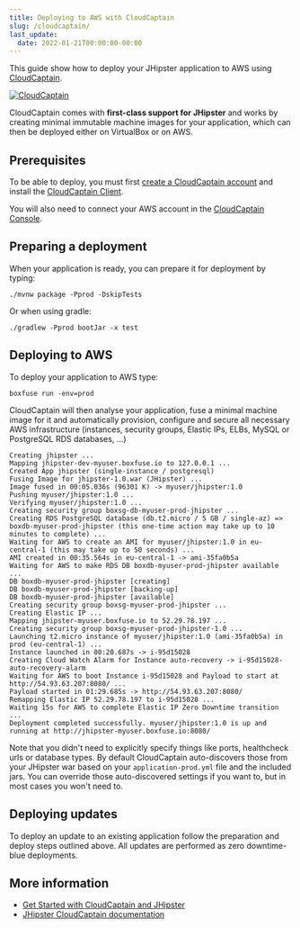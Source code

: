 ```yaml
---
title: Deploying to AWS with CloudCaptain
slug: /cloudcaptain/
last_update:
  date: 2022-01-21T00:00:00-00:00
---
```


This guide show how to deploy your JHipster application to AWS using [CloudCaptain](https://cloudcaptain.sh/).

[![CloudCaptain](/images/logo/logo-cloudcaptain.webp)](https://cloudcaptain.sh/)

CloudCaptain comes with **first-class support for JHipster** and works by creating minimal immutable machine images for your application, which can then be deployed either on VirtualBox or on AWS.


## Prerequisites

To be able to deploy, you must first [create a CloudCaptain account](https://console.cloudcaptain.sh) and install the [CloudCaptain Client](https://cloudcaptain.sh/getstarted/download).

You will also need to connect your AWS account in the [CloudCaptain Console](https://console.cloudcaptain.sh).


## Preparing a deployment

When your application is ready, you can prepare it for deployment by typing:

```shell
./mvnw package -Pprod -DskipTests
```

Or when using gradle:

```shell
./gradlew -Pprod bootJar -x test
```


## Deploying to AWS

To deploy your application to AWS type:

```shell
boxfuse run -env=prod
```

CloudCaptain will then analyse your application, fuse a minimal machine image for it and automatically provision, configure and secure all necessary
AWS infrastructure (instances, security groups, Elastic IPs, ELBs, MySQL or PostgreSQL RDS databases, ...)

```
Creating jhipster ...
Mapping jhipster-dev-myuser.boxfuse.io to 127.0.0.1 ...
Created App jhipster (single-instance / postgresql)
Fusing Image for jhipster-1.0.war (JHipster) ...
Image fused in 00:05.036s (96301 K) -> myuser/jhipster:1.0
Pushing myuser/jhipster:1.0 ...
Verifying myuser/jhipster:1.0 ...
Creating security group boxsg-db-myuser-prod-jhipster ...
Creating RDS PostgreSQL database (db.t2.micro / 5 GB / single-az) => boxdb-myuser-prod-jhipster (this one-time action may take up to 10 minutes to complete) ...
Waiting for AWS to create an AMI for myuser/jhipster:1.0 in eu-central-1 (this may take up to 50 seconds) ...
AMI created in 00:35.564s in eu-central-1 -> ami-35fa0b5a
Waiting for AWS to make RDS DB boxdb-myuser-prod-jhipster available ...
DB boxdb-myuser-prod-jhipster [creating]
DB boxdb-myuser-prod-jhipster [backing-up]
DB boxdb-myuser-prod-jhipster [available]
Creating security group boxsg-myuser-prod-jhipster ...
Creating Elastic IP ...
Mapping jhipster-myuser.boxfuse.io to 52.29.78.197 ...
Creating security group boxsg-myuser-prod-jhipster-1.0 ...
Launching t2.micro instance of myuser/jhipster:1.0 (ami-35fa0b5a) in prod (eu-central-1) ...
Instance launched in 00:20.687s -> i-95d15028
Creating Cloud Watch Alarm for Instance auto-recovery -> i-95d15028-auto-recovery-alarm
Waiting for AWS to boot Instance i-95d15028 and Payload to start at http://54.93.63.207:8080/ ...
Payload started in 01:29.685s -> http://54.93.63.207:8080/
Remapping Elastic IP 52.29.78.197 to i-95d15028 ...
Waiting 15s for AWS to complete Elastic IP Zero Downtime transition ...
Deployment completed successfully. myuser/jhipster:1.0 is up and running at http://jhipster-myuser.boxfuse.io:8080/
```

Note that you didn't need to explicitly specify things like ports, healthcheck urls or database types. By default CloudCaptain auto-discovers those
from your JHipster war based on your `application-prod.yml` file and the included jars. 
You can override those auto-discovered settings if you want to, but in most cases you won't need to.


## Deploying updates

To deploy an update to an existing application follow the preparation and deploy steps outlined above. All updates
are performed as zero downtime-blue deployments.


## More information

* [Get Started with CloudCaptain and JHipster](https://cloudcaptain.sh/getstarted/jhipster)
* [JHipster CloudCaptain documentation](https://cloudcaptain.sh/docs/payloads/jhipster)
